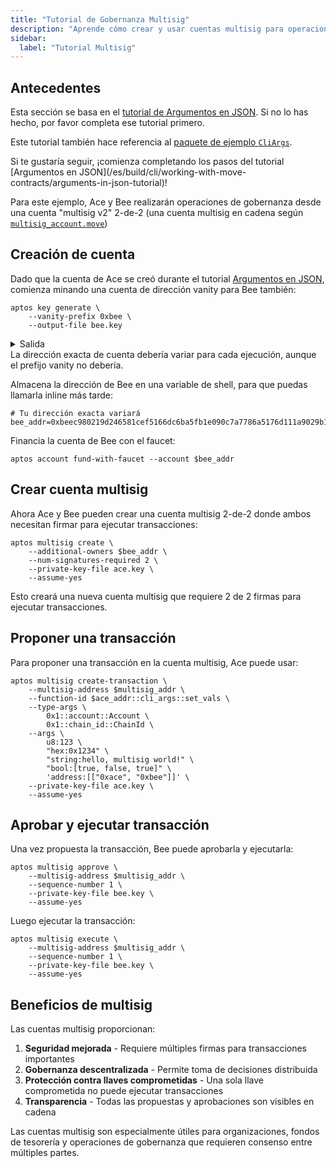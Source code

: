 ```yaml
---
title: "Tutorial de Gobernanza Multisig"
description: "Aprende cómo crear y usar cuentas multisig para operaciones de gobernanza usando el CLI de Aptos con ejemplos prácticos para propuestas y ejecución de transacciones."
sidebar:
  label: "Tutorial Multisig"
---
```



## Antecedentes

Esta sección se basa en el [tutorial de Argumentos en JSON](/es/build/cli/working-with-move-contracts/arguments-in-json-tutorial). Si no lo has hecho, por favor completa ese tutorial primero.

Este tutorial también hace referencia al [paquete de ejemplo `CliArgs`](https://github.com/aptos-labs/aptos-core/tree/main/aptos-move/move-examples/cli_args).

<Aside type="note" emoji="ℹ️">
  Si te gustaría seguir, ¡comienza completando los pasos del tutorial [Argumentos en JSON](/es/build/cli/working-with-move-contracts/arguments-in-json-tutorial)!
</Aside>

Para este ejemplo, Ace y Bee realizarán operaciones de gobernanza desde una cuenta "multisig v2" 2-de-2 (una cuenta multisig en cadena según [`multisig_account.move`](https://github.com/aptos-labs/aptos-core/blob/main/aptos-move/framework/aptos-framework/sources/multisig_account.move))

## Creación de cuenta

Dado que la cuenta de Ace se creó durante el tutorial [Argumentos en JSON](/es/build/cli/working-with-move-contracts/arguments-in-json-tutorial), comienza minando una cuenta de dirección vanity para Bee también:

```shellscript filename="Terminal"
aptos key generate \
    --vanity-prefix 0xbee \
    --output-file bee.key
```

<details>
  <summary>Salida</summary>

  ```shellscript filename="Terminal"
  {
    "Result": {
      "PublicKey Path": "bee.key.pub",
      "PrivateKey Path": "bee.key",
      "Account Address:": "0xbeec980219d246581cef5166dc6ba5fb1e090c7a7786a5176d111a9029b16ddc"
    }
  }
  ```
</details>

<Aside type="note" emoji="ℹ️">
  La dirección exacta de cuenta debería variar para cada ejecución, aunque el prefijo vanity no debería.
</Aside>

Almacena la dirección de Bee en una variable de shell, para que puedas llamarla inline más tarde:

```shellscript filename="Terminal"
# Tu dirección exacta variará
bee_addr=0xbeec980219d246581cef5166dc6ba5fb1e090c7a7786a5176d111a9029b16ddc
```

Financia la cuenta de Bee con el faucet:

```shellscript filename="Terminal"
aptos account fund-with-faucet --account $bee_addr
```

## Crear cuenta multisig

Ahora Ace y Bee pueden crear una cuenta multisig 2-de-2 donde ambos necesitan firmar para ejecutar transacciones:

```shellscript filename="Terminal"
aptos multisig create \
    --additional-owners $bee_addr \
    --num-signatures-required 2 \
    --private-key-file ace.key \
    --assume-yes
```

Esto creará una nueva cuenta multisig que requiere 2 de 2 firmas para ejecutar transacciones.

## Proponer una transacción

Para proponer una transacción en la cuenta multisig, Ace puede usar:

```shellscript filename="Terminal"
aptos multisig create-transaction \
    --multisig-address $multisig_addr \
    --function-id $ace_addr::cli_args::set_vals \
    --type-args \
        0x1::account::Account \
        0x1::chain_id::ChainId \
    --args \
        u8:123 \
        "hex:0x1234" \
        "string:hello, multisig world!" \
        "bool:[true, false, true]" \
        'address:[["0xace", "0xbee"]]' \
    --private-key-file ace.key \
    --assume-yes
```

## Aprobar y ejecutar transacción

Una vez propuesta la transacción, Bee puede aprobarla y ejecutarla:

```shellscript filename="Terminal"
aptos multisig approve \
    --multisig-address $multisig_addr \
    --sequence-number 1 \
    --private-key-file bee.key \
    --assume-yes
```

Luego ejecutar la transacción:

```shellscript filename="Terminal"
aptos multisig execute \
    --multisig-address $multisig_addr \
    --sequence-number 1 \
    --private-key-file bee.key \
    --assume-yes
```

## Beneficios de multisig

Las cuentas multisig proporcionan:

1. **Seguridad mejorada** - Requiere múltiples firmas para transacciones importantes
2. **Gobernanza descentralizada** - Permite toma de decisiones distribuida
3. **Protección contra llaves comprometidas** - Una sola llave comprometida no puede ejecutar transacciones
4. **Transparencia** - Todas las propuestas y aprobaciones son visibles en cadena

<Aside type="note" emoji="ℹ️">
  Las cuentas multisig son especialmente útiles para organizaciones, fondos de tesorería y operaciones de gobernanza que requieren consenso entre múltiples partes.
</Aside>
